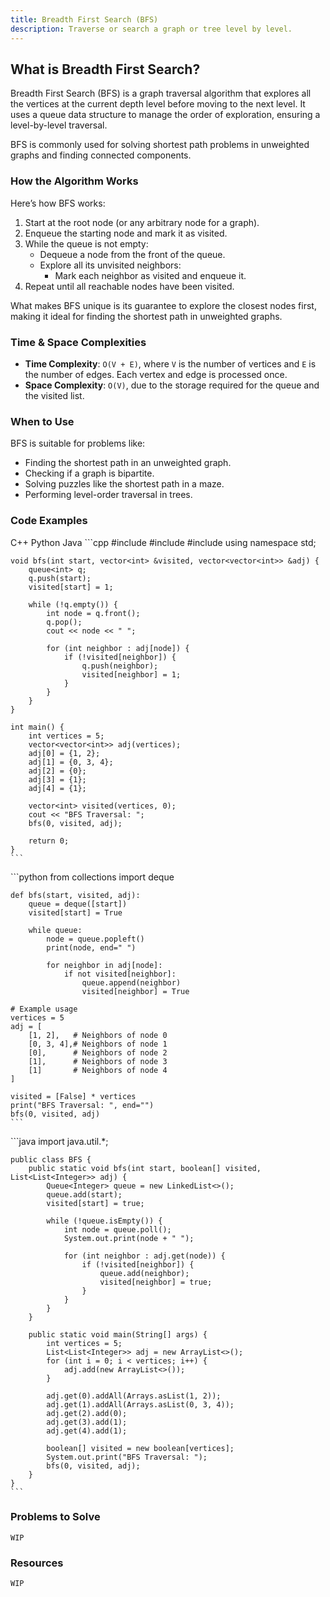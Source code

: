 ```yaml
---
title: Breadth First Search (BFS)
description: Traverse or search a graph or tree level by level.
---
```


## <HoverUnderline>What is Breadth First Search?</HoverUnderline>

Breadth First Search (BFS) is a graph traversal algorithm that explores all the vertices at the current depth level before moving to the next level. It uses a queue data structure to manage the order of exploration, ensuring a level-by-level traversal.

BFS is commonly used for solving shortest path problems in unweighted graphs and finding connected components.

### <HoverUnderline>How the Algorithm Works</HoverUnderline>

Here’s how BFS works:

1. Start at the root node (or any arbitrary node for a graph).
2. Enqueue the starting node and mark it as visited.
3. While the queue is not empty:
   - Dequeue a node from the front of the queue.
   - Explore all its unvisited neighbors:
     - Mark each neighbor as visited and enqueue it.
4. Repeat until all reachable nodes have been visited.

What makes BFS unique is its guarantee to explore the closest nodes first, making it ideal for finding the shortest path in unweighted graphs.

### <HoverUnderline>Time & Space Complexities</HoverUnderline>

- **Time Complexity**: `O(V + E)`, where `V` is the number of vertices and `E` is the number of edges. Each vertex and edge is processed once.
- **Space Complexity**: `O(V)`, due to the storage required for the queue and the visited list.

### <HoverUnderline>When to Use</HoverUnderline>

BFS is suitable for problems like:

- Finding the shortest path in an unweighted graph.
- Checking if a graph is bipartite.
- Solving puzzles like the shortest path in a maze.
- Performing level-order traversal in trees.

### <HoverUnderline>Code Examples</HoverUnderline>

<Tabs defaultValue="python" className="pt-5 pb-1">
  <TabsList>
    <TabsTrigger value="cpp">C++</TabsTrigger>
    <TabsTrigger value="python">Python</TabsTrigger>
    <TabsTrigger value="java">Java</TabsTrigger>
  </TabsList>

  <TabsContent value="cpp">
    ```cpp
    #include <iostream>
    #include <vector>
    #include <queue>
    using namespace std;

    void bfs(int start, vector<int> &visited, vector<vector<int>> &adj) {
        queue<int> q;
        q.push(start);
        visited[start] = 1;

        while (!q.empty()) {
            int node = q.front();
            q.pop();
            cout << node << " ";

            for (int neighbor : adj[node]) {
                if (!visited[neighbor]) {
                    q.push(neighbor);
                    visited[neighbor] = 1;
                }
            }
        }
    }

    int main() {
        int vertices = 5;
        vector<vector<int>> adj(vertices);
        adj[0] = {1, 2};
        adj[1] = {0, 3, 4};
        adj[2] = {0};
        adj[3] = {1};
        adj[4] = {1};

        vector<int> visited(vertices, 0);
        cout << "BFS Traversal: ";
        bfs(0, visited, adj);

        return 0;
    }
    ```
  </TabsContent>

  <TabsContent value="python">
    ```python
    from collections import deque

    def bfs(start, visited, adj):
        queue = deque([start])
        visited[start] = True

        while queue:
            node = queue.popleft()
            print(node, end=" ")

            for neighbor in adj[node]:
                if not visited[neighbor]:
                    queue.append(neighbor)
                    visited[neighbor] = True

    # Example usage
    vertices = 5
    adj = [
        [1, 2],   # Neighbors of node 0
        [0, 3, 4],# Neighbors of node 1
        [0],      # Neighbors of node 2
        [1],      # Neighbors of node 3
        [1]       # Neighbors of node 4
    ]

    visited = [False] * vertices
    print("BFS Traversal: ", end="")
    bfs(0, visited, adj)
    ```
  </TabsContent>

  <TabsContent value="java">
    ```java
    import java.util.*;

    public class BFS {
        public static void bfs(int start, boolean[] visited, List<List<Integer>> adj) {
            Queue<Integer> queue = new LinkedList<>();
            queue.add(start);
            visited[start] = true;

            while (!queue.isEmpty()) {
                int node = queue.poll();
                System.out.print(node + " ");

                for (int neighbor : adj.get(node)) {
                    if (!visited[neighbor]) {
                        queue.add(neighbor);
                        visited[neighbor] = true;
                    }
                }
            }
        }

        public static void main(String[] args) {
            int vertices = 5;
            List<List<Integer>> adj = new ArrayList<>();
            for (int i = 0; i < vertices; i++) {
                adj.add(new ArrayList<>());
            }

            adj.get(0).addAll(Arrays.asList(1, 2));
            adj.get(1).addAll(Arrays.asList(0, 3, 4));
            adj.get(2).add(0);
            adj.get(3).add(1);
            adj.get(4).add(1);

            boolean[] visited = new boolean[vertices];
            System.out.print("BFS Traversal: ");
            bfs(0, visited, adj);
        }
    }
    ```
  </TabsContent>
</Tabs>

### <HoverUnderline>Problems to Solve</HoverUnderline>

`WIP`

### <HoverUnderline>Resources</HoverUnderline>

`WIP`